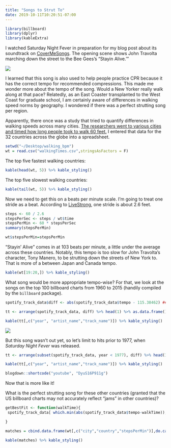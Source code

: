 ```yaml
---
title: "Songs to Strut To"
date: 2019-10-11T10:20:51-07:00
---
```


```r
library(billboard)
library(dplyr)
library(kableExtra)
```

I watched Saturday Night Fever in preparation for my blog post about its soundtrack on [CoverMeSongs](http://www.covermesongs.com/2019/10/full-albums-saturday-night-fever-soundtrack.html). The opening scene shows John Travolta marching down the street to the Bee Gees's "Stayin Alive.'"

![](https://media.giphy.com/media/eYJhQcprr3bTa/giphy.gif)

I learned that this song is also used to help people practice CPR because it has the correct tempo for recommended compressions. This made me wonder more about the tempo of the song. Would a New Yorker really walk along at that pace? Relatedly, as an East Coaster transplanted to the West Coast for graduate school, I am certainly aware of differences in walking speed norms by geography. I wondered if there was a perfect strutting song per region. 

Apparently, there once was a study that tried to quantify differences in walking speeds across many cities. [The researchers went to various cities and timed how long people took to walk 60 feet.](http://www.richardwiseman.com/quirkology/pace_home.htm) I entered that data for the 32 countries across the globe into a spreadsheet.

```r
setwd("~/Desktop/walking_bpm")
wt = read.csv("walkingTimes.csv",stringsAsFactors = F)
```

The top five fastest walking countries:

```r
kable(head(wt, 5)) %>% kable_styling()
```

The top five slowest walking countries:

```r
kable(tail(wt, 5)) %>% kable_styling()
```

Now we need to get this on a beats per minute scale. I'm going to treat one stride as a beat. According to [LiveStrong](https://www.livestrong.com/article/438170-the-average-walking-stride-length/), one stride is about 2.6 feet.

```r
steps <- 60 / 2.6
stepsPerSec <- steps / wt$time
stepsPerMin <- 60 * stepsPerSec
summary(stepsPerMin)

wt$stepsPerMin=stepsPerMin
```

"Stayin' Alive" comes in at 103 beats per minute, a little under the average across these countries. Notably, this tempo is too slow for John Travolta's character, Tony Manero, to be strutting down the streets of New York to. That is more of a between Japan and Canada tempo.

```r
kable(wt[19:20,]) %>% kable_styling()
```

What song would be more appropriate tempo-wise? For that, we look at the songs on the top 100 billboard charts from 1960 to 2015 (handily compiled by the `billboard` package).

```r
spotify_track_data$diff <- abs(spotify_track_data$tempo - 115.38462) ## NYC's tempo

tt <- arrange(spotify_track_data, diff) %>% head(1) %>% as.data.frame()

kable(tt[,c("year", "artist_name","track_name")]) %>% kable_styling()

```

![](https://media.giphy.com/media/11jGtzDu7Nh89a/giphy.gif)

But this song wasn't out yet, so let's limit to hits prior to 1977, when *Saturday Night Fever* was released.

```r
tt <- arrange(subset(spotify_track_data, year < 1977), diff) %>% head(1) %>% as.data.frame()

kable(tt[,c("year", "artist_name","track_name")]) %>% kable_styling()
```

```r
blogdown::shortcode("youtube", "DyuS16P911g")
```

Now that is more like it!

What is the perfect strutting song for these other countries (granted that the US billboard charts may not accurately reflect "jams" in other countries)?

```r
getBestFit <- function(walkTime){
 spotify_track_data[ which.min(abs(spotify_track_data$tempo-walkTime)),c("year","artist_name","track_name")]

}

matches = cbind.data.frame(wt[,c("city","country","stepsPerMin")],do.call("rbind",lapply(wt$stepsPerMin, getBestFit)))

kable(matches) %>% kable_styling()
```


